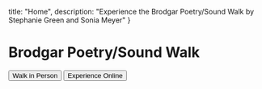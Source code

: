 
  title: "Home",
  description: "Experience the Brodgar Poetry/Sound Walk by Stephanie Green and Sonia Meyer"
}

# Brodgar Poetry/Sound Walk

<button>Walk in Person</button>
<button>Experience Online</button>

